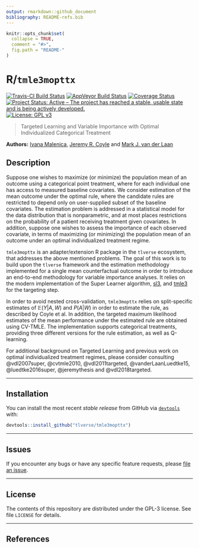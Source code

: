 ```yaml
---
output: rmarkdown::github_document
bibliography: README-refs.bib
---
```


<!-- README.md is generated from README.Rmd. Please edit that file -->

```r
knitr::opts_chunk$set(
  collapse = TRUE,
  comment = "#>",
  fig.path = "README-"
)
```

# R/`tmle3mopttx`

[![Travis-CI Build Status](https://travis-ci.org/tlverse/tmle3mopttx.svg?branch=master)](https://travis-ci.org/tlverse/tmle3mopttx)
[![AppVeyor Build  Status](https://ci.appveyor.com/api/projects/status/github/tlverse/tmle3mopttx?branch=master&svg=true)](https://ci.appveyor.com/project/nhejazi/tmle3mopttx)
[![Coverage Status](https://img.shields.io/codecov/c/github/tlverse/tmle3mopttx/master.svg)](https://codecov.io/github/tlverse/tmle3mopttx?branch=master)
[![Project Status: Active – The project has reached a stable, usable state and is being actively developed.](http://www.repostatus.org/badges/latest/active.svg)](http://www.repostatus.org/#active)
[![License: GPL v3](https://img.shields.io/badge/License-GPL%20v3-blue.svg)](http://www.gnu.org/licenses/gpl-3.0)

> Targeted Learning and Variable Importance with Optimal Individualized
> Categorical Treatment

__Authors:__ [Ivana Malenica](https://github.com/podTockom), [Jeremy R. Coyle](https://github.com/jeremyrcoyle) and [Mark J. van der Laan](https://vanderlaan-lab.org/)

## Description

Suppose one wishes to maximize (or minimize) the population mean of an outcome using a categorical point treatment, where for each individual one has access to measured baseline covariates. We consider estimation of the mean outcome under the optimal rule, where the candidate rules are restricted to depend only on user-supplied subset of the baseline covariates. The estimation problem is addressed in a statistical model for the data distribution that is nonparametric, and at most places restrictions on the probability of a patient receiving treatment given covariates. In addition, suppose one wishes to assess the importance of each observed covariate, in terms of maximizing (or minimizing) the population mean of an outcome under an optimal individualized treatment regime. 

`tmle3mopttx` is an adapter/extension R package in the `tlverse` ecosystem, that addresses the above mentioned problems. The goal of this work is to build upon the `tlverse` framework and the estimation methodology implemented for a single mean counterfactual outcome in order to introduce an end-to-end methodology for variable importance analyses. It relies on the modern implementation of the Super Learner algorithm, [sl3](https://github.com/tlverse/sl3), and [tmle3](https://github.com/tlverse/tmle3) for the targeting step. 

In order to avoid nested cross-validation, `tmle3mopttx` relies on split-specific estimates of $\mathbb{E}(Y|A,W)$ and $P(A|W)$ in order to estimate the rule, as described by Coyle et al. In addition, the targeted maximum likelihood estimates of the mean performance under the estimated rule are obtained using CV-TMLE. The implementation supports categorical treatments, providing three different versions for the rule estimation, as well as Q-learning. 

For additional background on Targeted Learning and previous work on optimal individualized treatment regimes, please consider consulting @vdl2007super, @cvtmle2010, @vdl2011targeted, @vanderLaanLuedtke15, @luedtke2016super, @jeremythesis and @vdl2018targeted.

---

## Installation

You can install the most recent _stable release_ from GitHub via [`devtools`](https://www.rstudio.com/products/rpackages/devtools/) with:
                                                                                              
```r
devtools::install_github("tlverse/tmle3mopttx")
```

---

## Issues

If you encounter any bugs or have any specific feature requests, please [file an
issue](https://github.com/tlverse/tmle3mopttx/issues).

---

## License

The contents of this repository are distributed under the GPL-3 license.
See file `LICENSE` for details.

-----

## References

